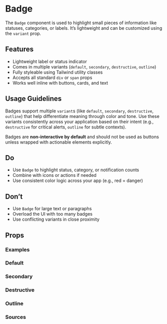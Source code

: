 
<Meta of={BadgeStories} />

# Badge

The `Badge` component is used to highlight small pieces of information like statuses, categories, or labels. It’s lightweight and can be customized using the `variant` prop.

## Features

- Lightweight label or status indicator
- Comes in multiple variants (`default`, `secondary`, `destructive`, `outline`)
- Fully styleable using Tailwind utility classes
- Accepts all standard `div` or `span` props
- Works well inline with buttons, cards, and text

## Usage Guidelines

Badges support multiple `variant`s (like `default`, `secondary`, `destructive`, `outline`) that help differentiate meaning through color and tone. Use these variants consistently across your application based on their intent (e.g., `destructive` for critical alerts, `outline` for subtle contexts).

Badges are **non-interactive by default** and should not be used as buttons unless wrapped with actionable elements explicitly.

## Do

- Use `Badge` to highlight status, category, or notification counts
- Combine with icons or actions if needed
- Use consistent color logic across your app (e.g., red = danger)

## Don’t

- Use `Badge` for large text or paragraphs
- Overload the UI with too many badges
- Use conflicting variants in close proximity

## Props

<Controls of={BadgeStories.Default} />

### Examples

### Default

<Canvas of={BadgeStories.Default} />

### Secondary

<Canvas of={BadgeStories.Secondary} />

### Destructive

<Canvas of={BadgeStories.Destructive} />

### Outline

<Canvas of={BadgeStories.Outline} />

### Sources

<Source of={BadgeStories.Outline} language='tsx' />
